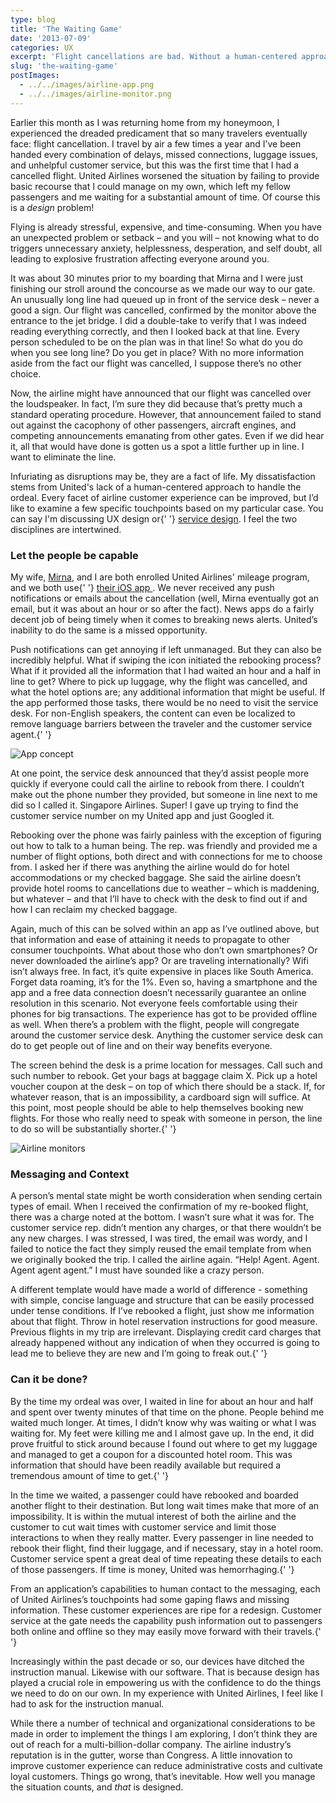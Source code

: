 ```yaml
---
type: blog
title: 'The Waiting Game'
date: '2013-07-09'
categories: UX
excerpt: 'Flight cancellations are bad. Without a human-centered approach to service design, airline companies exacerbate the situation.'
slug: 'the-waiting-game'
postImages:
  - ../../images/airline-app.png
  - ../../images/airline-monitor.png
---
```


<p>
  Earlier this month as I was returning home from my honeymoon, I experienced
  the dreaded predicament that so many travelers eventually face: flight
  cancellation. I travel by air a few times a year and I’ve been handed every
  combination of delays, missed connections, luggage issues, and unhelpful
  customer service, but this was the first time that I had a cancelled flight.
  United Airlines worsened the situation by failing to provide basic recourse
  that I could manage on my own, which left my fellow passengers and me waiting
  for a substantial amount of time. Of course this is a <em>design</em> problem!
</p>

<p>
  Flying is already stressful, expensive, and time-consuming. When you have an
  unexpected problem or setback – and you will – not knowing what to do triggers
  unnecessary anxiety, helplessness, desperation, and self doubt, all leading to
  explosive frustration affecting everyone around you.
</p>

<p>
  It was about 30 minutes prior to my boarding that Mirna and I were just
  finishing our stroll around the concourse as we made our way to our gate. An
  unusually long line had queued up in front of the service desk – never a good
  a sign. Our flight was cancelled, confirmed by the monitor above the entrance
  to the jet bridge. I did a double-take to verify that I was indeed reading
  everything correctly, and then I looked back at that line. Every person
  scheduled to be on the plan was in that line! So what do you do when you see
  long line? Do you get in place? With no more information aside from the fact
  our flight was cancelled, I suppose there’s no other choice.
</p>

<p>
  Now, the airline might have announced that our flight was cancelled over the
  loudspeaker. In fact, I’m sure they did because that’s pretty much a standard
  operating procedure. However, that announcement failed to stand out against
  the cacophony of other passengers, aircraft engines, and competing
  announcements emanating from other gates. Even if we did hear it, all that
  would have done is gotten us a spot a little further up in line. I want to
  eliminate the line.
</p>

<p>
  Infuriating as disruptions may be, they are a fact of life. My dissatisfaction
  stems from United's lack of a human-centered approach to handle the ordeal.
  Every facet of airline customer experience can be improved, but I’d like to
  examine a few specific touchpoints based on my particular case. You can say
  I'm discussing UX design or{' '}
  <a href="http://en.wikipedia.org/wiki/Service_design">service design</a>. I
  feel the two disciplines are intertwined.
</p>

<h3>Let the people be capable</h3>

<p>
  My wife, <a href="http://twitter.com/mirnasoares">Mirna</a>, and I are both
  enrolled United Airlines' mileage program, and we both use{' '}
  <a
    href="https://itunes.apple.com/us/app/united-airlines/id449945214?mt=8"
    title="United Airlines for iPhone"
  >
    their iOS app
  </a>
  . We never received any push notifications or emails about the cancellation (well,
  Mirna eventually got an email, but it was about an hour or so after the fact).
  News apps do a fairly decent job of being timely when it comes to breaking news
  alerts. United’s inability to do the same is a missed opportunity.
</p>

<p>
  Push notifications can get annoying if left unmanaged. But they can also be
  incredibly helpful. What if swiping the icon initiated the rebooking process?
  What if it provided all the information that I had waited an hour and a half
  in line to get? Where to pick up luggage, why the flight was cancelled, and
  what the hotel options are; any additional information that might be useful.
  If the app performed those tasks, there would be no need to visit the service
  desk. For non-English speakers, the content can even be localized to remove
  language barriers between the traveler and the customer service agent.{' '}
</p>

<Image src={props.data.mdx.frontmatter.postImages[0]} alt="App concept" />

<p>
  At one point, the service desk announced that they’d assist people more
  quickly if everyone could call the airline to rebook from there. I couldn’t
  make out the phone number they provided, but someone in line next to me did so
  I called it. Singapore Airlines. Super! I gave up trying to find the customer
  service number on my United app and just Googled it.
</p>

<p>
  Rebooking over the phone was fairly painless with the exception of figuring
  out how to talk to a human being. The rep. was friendly and provided me a
  number of flight options, both direct and with connections for me to choose
  from. I asked her if there was anything the airline would do for hotel
  accommodations or my checked baggage. She said the airline doesn’t provide
  hotel rooms to cancellations due to weather – which is maddening, but whatever
  – and that I’ll have to check with the desk to find out if and how I can
  reclaim my checked baggage.
</p>

<p>
  Again, much of this can be solved within an app as I’ve outlined above, but
  that information and ease of attaining it needs to propagate to other consumer
  touchpoints. What about those who don’t own smartphones? Or never downloaded
  the airline’s app? Or are traveling internationally? Wifi isn’t always free.
  In fact, it’s quite expensive in places like South America. Forget data
  roaming, it’s for the 1%. Even so, having a smartphone and the app and a free
  data connection doesn’t necessarily guarantee an online resolution in this
  scenario. Not everyone feels comfortable using their phones for big
  transactions. The experience has got to be provided offline as well. When
  there’s a problem with the flight, people will congregate around the customer
  service desk. Anything the customer service desk can do to get people out of
  line and on their way benefits everyone.
</p>

<p>
  The screen behind the desk is a prime location for messages. Call such and
  such number to rebook. Get your bags at baggage claim X. Pick up a hotel
  voucher coupon at the desk – on top of which there should be a stack. If, for
  whatever reason, that is an impossibility, a cardboard sign will suffice. At
  this point, most people should be able to help themselves booking new flights.
  For those who really need to speak with someone in person, the line to do so
  will be substantially shorter.{' '}
</p>

<Image
  src={props.data.mdx.frontmatter.postImages[1]}
  alt="Airline monitors"
  caption="Image on the left is all passengers had to read about the cancellation. The
    alternate image on the right could provide useful information."
/>

<h3>Messaging and Context</h3>

<p>
  A person’s mental state might be worth consideration when sending certain
  types of email. When I received the confirmation of my re-booked flight, there
  was a charge noted at the bottom. I wasn’t sure what it was for. The customer
  service rep. didn’t mention any charges, or that there wouldn’t be any new
  charges. I was stressed, I was tired, the email was wordy, and I failed to
  notice the fact they simply reused the email template from when we originally
  booked the trip. I called the airline again. “Help! Agent. Agent. Agent agent
  agent.” I must have sounded like a crazy person.
</p>

<p>
  A different template would have made a world of difference - something with
  simple, concise language and structure that can be easily processed under
  tense conditions. If I’ve rebooked a flight, just show me information about
  that flight. Throw in hotel reservation instructions for good measure.
  Previous flights in my trip are irrelevant. Displaying credit card charges
  that already happened without any indication of when they occurred is going to
  lead me to believe they are new and I’m going to freak out.{' '}
</p>

<h3>Can it be done?</h3>

<p>
  By the time my ordeal was over, I waited in line for about an hour and half
  and spent over twenty minutes of that time on the phone. People behind me
  waited much longer. At times, I didn’t know why was waiting or what I was
  waiting for. My feet were killing me and I almost gave up. In the end, it did
  prove fruitful to stick around because I found out where to get my luggage and
  managed to get a coupon for a discounted hotel room. This was information that
  should have been readily available but required a tremendous amount of time to
  get.{' '}
</p>

<p>
  In the time we waited, a passenger could have rebooked and boarded another
  flight to their destination. But long wait times make that more of an
  impossibility. It is within the mutual interest of both the airline and the
  customer to cut wait times with customer service and limit those interactions
  to when they really matter. Every passenger in line needed to rebook their
  flight, find their luggage, and if necessary, stay in a hotel room. Customer
  service spent a great deal of time repeating these details to each of those
  passengers. If time is money, United was hemorrhaging.{' '}
</p>

<p>
  From an application’s capabilities to human contact to the messaging, each of
  United Airlines’s touchpoints had some gaping flaws and missing information.
  These customer experiences are ripe for a redesign. Customer service at the
  gate needs the capability push information out to passengers both online and
  offline so they may easily move forward with their travels.{' '}
</p>

<p>
  Increasingly within the past decade or so, our devices have ditched the
  instruction manual. Likewise with our software. That is because design has
  played a crucial role in empowering us with the confidence to do the things we
  need to do on our own. In my experience with United Airlines, I feel like I
  had to ask for the instruction manual.
</p>

<p>
  While there a number of technical and organizational considerations to be made
  in order to implement the things I am exploring, I don’t think they are out of
  reach for a multi-billion-dollar company. The airline industry’s reputation is
  in the gutter, worse than Congress. A little innovation to improve customer
  experience can reduce administrative costs and cultivate loyal customers.
  Things go wrong, that’s inevitable. How well you manage the situation counts,
  and <em>that</em> is designed.
</p>

